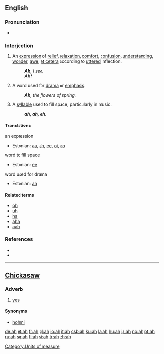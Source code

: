 {{see|Ah|AH|aah|ahh}}
==English==

===Pronunciation===
*{{audio|en-us-ah.ogg|Audio (US)}}
*:{{rhymes|ɑː}}

===Interjection===
{{en-intj}}

# An [[expression]] of [[relief]], [[relaxation]], [[comfort]], [[confusion]], [[understanding]], [[wonder]], [[awe]], [[et cetera]] according to [[uttered]] inflection.
#: '''''Ah''', I see.''
#: '''''Ah!'''''
# A word used for [[drama]] or [[emphasis]].
#: '''''Ah''', the flowers of spring.''
# A [[syllable]] used to fill space, particularly in music.
#: '''''ah, ah, ah'''.''

====Translations====
an expression
*Estonian: [[aa]], [[#Estonian|ah]], [[ee]], [[oi]], [[oo]]

word to fill space
*Estonian: [[ee]]

word used for drama
*Estonian: [[#Estonian|ah]]

====Related terms====
*[[oh]]
*[[uh]]
*[[ha]]
*[[aha]]
*[[aah]]

===References===
*{{R:American Heritage 2000|ah}}
*{{R:Dictionary.com|ah}}

[[Category:Units of measure]]

----

==[[Chickasaw]]==

===Adverb===
{{infl|cic|adverb}}

# [[yes]]

====Synonyms====
*[[hohmi]]

[[de:ah]]
[[et:ah]]
[[fr:ah]]
[[gl:ah]]
[[io:ah]]
[[it:ah]]
[[csb:ah]]
[[ku:ah]]
[[la:ah]]
[[hu:ah]]
[[ja:ah]]
[[no:ah]]
[[pt:ah]]
[[ru:ah]]
[[sq:ah]]
[[fi:ah]]
[[vi:ah]]
[[tr:ah]]
[[zh:ah]]